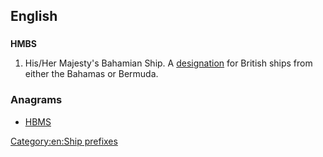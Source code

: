 {{wikipedia|Her Majesty's Ship}}
==English==

==={{initialism-old|en}}===
'''HMBS'''
# His/Her Majesty's Bahamian Ship. A [[designation]] for British ships from either the Bahamas or Bermuda.

===Anagrams===
* [[HBMS#English|HBMS]]
[[Category:en:Ship prefixes]]